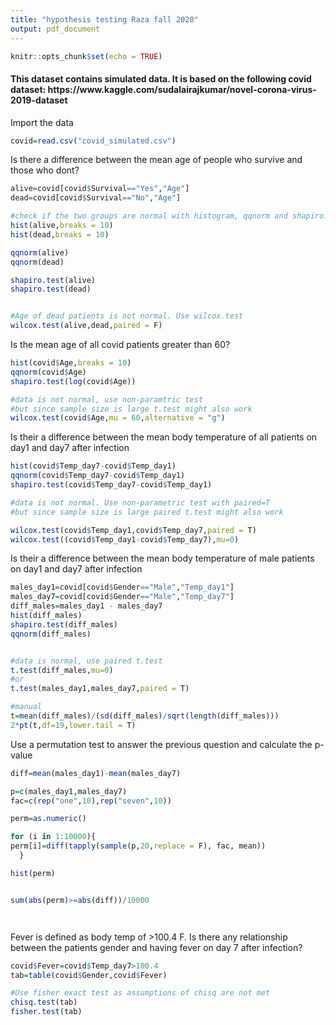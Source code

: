 ```yaml
---
title: "hypothesis testing Raza fall 2020"
output: pdf_document
---
```


```r
knitr::opts_chunk$set(echo = TRUE)
```

#### This dataset contains simulated data. It is based on the following covid dataset: https://www.kaggle.com/sudalairajkumar/novel-corona-virus-2019-dataset

Import the data
```r
covid=read.csv("covid_simulated.csv")

```


Is there a difference between the mean age of people who survive and those who dont?
```r

alive=covid[covid$Survival=="Yes","Age"]
dead=covid[covid$Survival=="No","Age"]

#check if the two groups are normal with histogram, qqnorm and shapiro.tets
hist(alive,breaks = 10)
hist(dead,breaks = 10)

qqnorm(alive)
qqnorm(dead)

shapiro.test(alive)  
shapiro.test(dead)


#Age of dead patients is not normal. Use wilcox.test
wilcox.test(alive,dead,paired = F)


```


Is the mean age of all covid patients greater than 60?
```r
hist(covid$Age,breaks = 10)
qqnorm(covid$Age)
shapiro.test(log(covid$Age))

#data is not normal, use non-paramtric test
#but since sample size is large t.test might also work
wilcox.test(covid$Age,mu = 60,alternative = "g")


```


Is their a difference between the mean body temperature of all patients on day1 and day7 after infection
```r
hist(covid$Temp_day7-covid$Temp_day1)
qqnorm(covid$Temp_day7-covid$Temp_day1)
shapiro.test(covid$Temp_day7-covid$Temp_day1)

#data is not normal. Use non-parametric test with paired=T
#but since sample size is large paired t.test might also work

wilcox.test(covid$Temp_day1,covid$Temp_day7,paired = T)
wilcox.test((covid$Temp_day1-covid$Temp_day7),mu=0)

```


Is their a difference between the mean body temperature of male patients on day1 and day7 after infection
```r
males_day1=covid[covid$Gender=="Male","Temp_day1"]
males_day7=covid[covid$Gender=="Male","Temp_day7"]
diff_males=males_day1 - males_day7
hist(diff_males)
shapiro.test(diff_males)  
qqnorm(diff_males)


#data is normal, use paired t.test
t.test(diff_males,mu=0)
#or
t.test(males_day1,males_day7,paired = T)

#manual
t=mean(diff_males)/(sd(diff_males)/sqrt(length(diff_males)))
2*pt(t,df=19,lower.tail = T)

```


Use a permutation test to answer the previous question and calculate the p-value
```r
diff=mean(males_day1)-mean(males_day7)

p=c(males_day1,males_day7)
fac=c(rep("one",10),rep("seven",10))

perm=as.numeric()

for (i in 1:10000){
perm[i]=diff(tapply(sample(p,20,replace = F), fac, mean))
  }

hist(perm)


sum(abs(perm)>=abs(diff))/10000




```


Fever is defined as body temp of >100.4 F. Is there any relationship between the patients gender and having fever on day 7 after infection?
```r
covid$Fever=covid$Temp_day7>100.4
tab=table(covid$Gender,covid$Fever)

#Use fisher exact test as assumptions of chisq are not met
chisq.test(tab)
fisher.test(tab)
```
